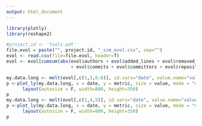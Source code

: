 ```yaml
---
output: html_document
---
```

<div class="row"><div class="col-md-12">
```r
library(plotly)
library(reshape2)

#project.id <- 'tools.pdt'
file.evol = paste("", project.id, "_scm_evol.csv", sep="")
evol <- read.csv(file=file.evol, header=T)
evol <- evol[cumsum(abs(evol$authors + evol$added_lines + evol$removed_lines 
                        + evol$commits + evol$committers + evol$repositories)) != 0,]

my.data.long <- melt(evol[,c(1,3,6:8)], id.vars="date", value.name="value", variable.name="metric")
p <-plot_ly(my.data.long, x = date, y = metric, size = value, mode = "markers", width=800, height=350) %>%
      layout(autosize = F, width=800, height=350)
p
my.data.long <- melt(evol[,c(1,4,5)], id.vars="date", value.name="value", variable.name="metric")
p <-plot_ly(my.data.long, x = date, y = metric, size = value, mode = "markers", width=800, height=350) %>%
      layout(autosize = F, width=800, height=350)
p
```
</div></div>
